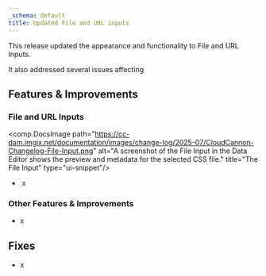 ```yaml
---
_schema: default
title: Updated File and URL inputs
---
```

This release updated the appearance and functionality to File and URL Inputs.

It also addressed several issues affecting

## Features & Improvements

### File and URL Inputs

<comp.DocsImage path="https://cc-dam.imgix.net/documentation/images/change-log/2025-07/CloudCannon-Changelog-File-Input.png" alt="A screenshot of the File Input in the Data Editor shows the preview and metadata for the selected CSS file." title="The File Input" type="ui-snippet"/>

* &nbsp;x

### Other Features & Improvements

* x

## Fixes

* x